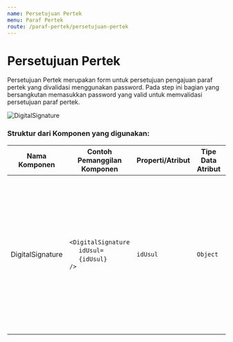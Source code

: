 ```yaml
---
name: Persetujuan Pertek
menu: Paraf Pertek
route: /paraf-pertek/persetujuan-pertek
---
```


# Persetujuan Pertek

Persetujuan Pertek merupakan form untuk persetujuan pengajuan paraf pertek yang divalidasi menggunakan password.
Pada step ini bagian yang bersangkutan memasukkan password yang valid untuk memvalidasi persetujuan paraf pertek.



![DigitalSignature ](../../src/img/paraf-pertek/PP_disetujuiStep2.png)



### Struktur dari Komponen yang digunakan:


| Nama Komponen      | Contoh Pemanggilan <br/> Komponen                                                                                              | Properti/Atribut | Tipe Data <br/> Atribut | Penjelasan                                                                                                                                                                      |
| -------------      | ------------------------------------------------------------------------------------------------------------------------------ | ---------------- | ----------------------- | -----------------------------------------------------------------------------------------------------------------------------------------------------------------               |
| DigitalSignature   | `<DigitalSignature` <br/> &nbsp;&nbsp;&nbsp;&nbsp;&nbsp;`idUsul=` <br/> &nbsp;&nbsp;&nbsp;&nbsp;&nbsp;`{idUsul}` <br/> `/>`    | `idUsul`         | `Object`                | Properti idUsul berisi id nilai usulan yang dikirim. <br/> Nilai id tersebut digunakan sebagai kondisi apakah password <br/> yang dimasukkan bernilai benar atau salah.         |


